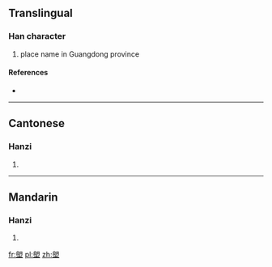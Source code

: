 ==Translingual==

===Han character===
{{Han char|rn=32|rad=土|as=10|sn=13|four=3710<sub>4</sub>|canj=戈月土 (IBG)}}

# place name in Guangdong province

====References====
* {{Han ref|kx=0238.191|hdz=10476.040|uh=5871|ud=22641|bh=DCF1|bd=56561}}

----

==Cantonese==

===Hanzi===
{{yue-hanzi|jyut=|y=long5}}

# {{defn|Cantonese|sort=土10}}

----

==Mandarin==

===Hanzi===
{{cmn-hanzi|pin=[[lǎng]] ([[lang3]])|wg=lang<sup>3</sup>}}

# {{defn|Mandarin|sort=土10}}

[[fr:塱]]
[[pl:塱]]
[[zh:塱]]